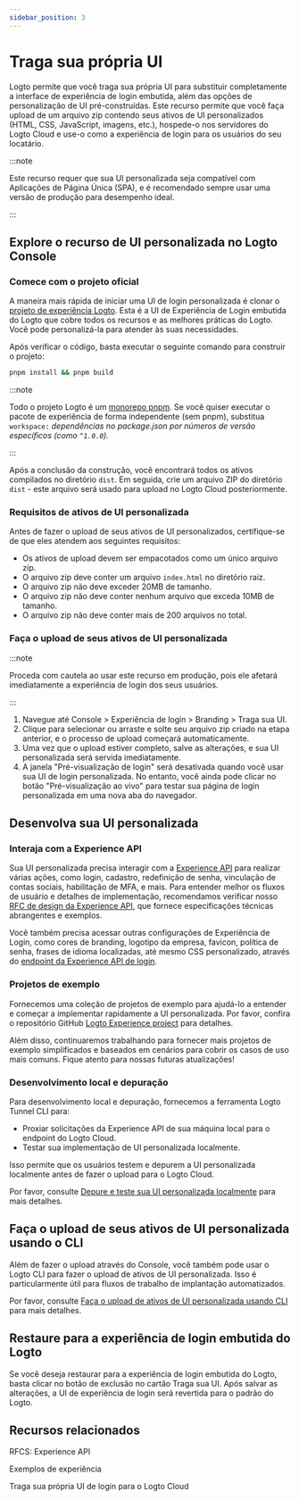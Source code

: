 ```yaml
---
sidebar_position: 3
---
```


# Traga sua própria UI

Logto permite que você traga sua própria UI para substituir completamente a interface de experiência de login embutida, além das opções de personalização de UI pré-construídas. Este recurso permite que você faça upload de um arquivo zip contendo seus ativos de UI personalizados (HTML, CSS, JavaScript, imagens, etc.), hospede-o nos servidores do Logto Cloud e use-o como a experiência de login para os usuários do seu locatário.

:::note

Este recurso requer que sua UI personalizada seja compatível com Aplicações de Página Única (SPA), e é recomendado sempre usar uma versão de produção para desempenho ideal.

:::

## Explore o recurso de UI personalizada no Logto Console

### Comece com o projeto oficial

A maneira mais rápida de iniciar uma UI de login personalizada é clonar o [projeto de experiência Logto](https://github.com/logto-io/logto/tree/master/packages/experience). Esta é a UI de Experiência de Login embutida do Logto que cobre todos os recursos e as melhores práticas do Logto. Você pode personalizá-la para atender às suas necessidades.

Após verificar o código, basta executar o seguinte comando para construir o projeto:

```bash
pnpm install && pnpm build
```

:::note

Todo o projeto Logto é um [monorepo pnpm](https://pnpm.io/workspaces). Se você quiser executar o pacote de experiência de forma independente (sem pnpm), substitua `workspace:` _dependências no package.json por números de versão específicos (como `^1.0.0`)._

:::

Após a conclusão da construção, você encontrará todos os ativos compilados no diretório `dist`. Em seguida, crie um arquivo ZIP do diretório `dist` - este arquivo será usado para upload no Logto Cloud posteriormente.

### Requisitos de ativos de UI personalizada

Antes de fazer o upload de seus ativos de UI personalizados, certifique-se de que eles atendem aos seguintes requisitos:

- Os ativos de upload devem ser empacotados como um único arquivo zip.
- O arquivo zip deve conter um arquivo `index.html` no diretório raiz.
- O arquivo zip não deve exceder 20MB de tamanho.
- O arquivo zip não deve conter nenhum arquivo que exceda 10MB de tamanho.
- O arquivo zip não deve conter mais de 200 arquivos no total.

### Faça o upload de seus ativos de UI personalizada

:::note

Proceda com cautela ao usar este recurso em produção, pois ele afetará imediatamente a experiência de login dos seus usuários.

:::

1. Navegue até <CloudLink to="/sign-in-experience/branding">Console > Experiência de login > Branding > Traga sua UI</CloudLink>.
2. Clique para selecionar ou arraste e solte seu arquivo zip criado na etapa anterior, e o processo de upload começará automaticamente.
3. Uma vez que o upload estiver completo, salve as alterações, e sua UI personalizada será servida imediatamente.
4. A janela "Pré-visualização de login" será desativada quando você usar sua UI de login personalizada. No entanto, você ainda pode clicar no botão "Pré-visualização ao vivo" para testar sua página de login personalizada em uma nova aba do navegador.

## Desenvolva sua UI personalizada

### Interaja com a Experience API

Sua UI personalizada precisa interagir com a [Experience API](https://openapi.logto.io/group/endpoint-experience) para realizar várias ações, como login, cadastro, redefinição de senha, vinculação de contas sociais, habilitação de MFA, e mais. Para entender melhor os fluxos de usuário e detalhes de implementação, recomendamos verificar nosso [RFC de design da Experience API](https://github.com/logto-io/rfcs/blob/master/draft/0004-experience-api.md), que fornece especificações técnicas abrangentes e exemplos.

Você também precisa acessar outras configurações de Experiência de Login, como cores de branding, logotipo da empresa, favicon, política de senha, frases de idioma localizadas, até mesmo CSS personalizado, através do [endpoint da Experience API de login](https://openapi.logto.io/operation/operation-getsigninexperienceconfig).

### Projetos de exemplo

Fornecemos uma coleção de projetos de exemplo para ajudá-lo a entender e começar a implementar rapidamente a UI personalizada. Por favor, confira o repositório GitHub [Logto Experience project](https://github.com/logto-io/experience-samples) para detalhes.

Além disso, continuaremos trabalhando para fornecer mais projetos de exemplo simplificados e baseados em cenários para cobrir os casos de uso mais comuns. Fique atento para nossas futuras atualizações!

### Desenvolvimento local e depuração

Para desenvolvimento local e depuração, fornecemos a ferramenta Logto Tunnel CLI para:

- Proxiar solicitações da Experience API de sua máquina local para o endpoint do Logto Cloud.
- Testar sua implementação de UI personalizada localmente.

Isso permite que os usuários testem e depurem a UI personalizada localmente antes de fazer o upload para o Logto Cloud.

Por favor, consulte [Depure e teste sua UI personalizada localmente](/customization/bring-your-ui/debug-and-test-your-custom-ui-locally/) para mais detalhes.

## Faça o upload de seus ativos de UI personalizada usando o CLI

Além de fazer o upload através do Console, você também pode usar o Logto CLI para fazer o upload de ativos de UI personalizada. Isso é particularmente útil para fluxos de trabalho de implantação automatizados.

Por favor, consulte [Faça o upload de ativos de UI personalizada usando CLI](/customization/bring-your-ui/upload-custom-ui-assets-using-cli/) para mais detalhes.

## Restaure para a experiência de login embutida do Logto

Se você deseja restaurar para a experiência de login embutida do Logto, basta clicar no botão de exclusão no cartão Traga sua UI. Após salvar as alterações, a UI de experiência de login será revertida para o padrão do Logto.

## Recursos relacionados

<Url href="https://github.com/logto-io/rfcs/blob/master/draft/0004-experience-api.md#2-sign-in-with-username--password-and-fulfill-email">
  RFCS: Experience API
</Url>

<Url href="https://github.com/logto-io/experience-samples">Exemplos de experiência</Url>

<Url href="https://blog.logto.io/bring-your-own-ui">
  Traga sua própria UI de login para o Logto Cloud
</Url>
